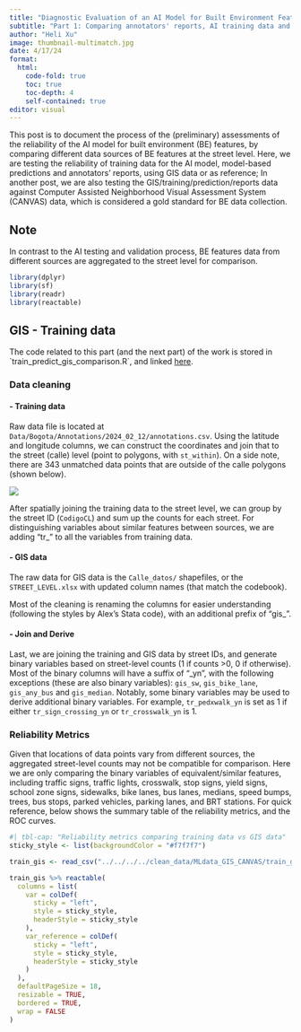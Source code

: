 ```yaml
---
title: "Diagnostic Evaluation of an AI Model for Built Environment Features"
subtitle: "Part 1: Comparing annotators' reports, AI training data and predictions with GIS data"
author: "Heli Xu"
image: thumbnail-multimatch.jpg
date: 4/17/24
format: 
  html:
    code-fold: true
    toc: true
    toc-depth: 4
    self-contained: true
editor: visual
---
```


This post is to document the process of the (preliminary) assessments of the reliability of the AI model for built environment (BE) features, by comparing different data sources of BE features at the street level. Here, we are testing the reliability of training data for the AI model, model-based predictions and annotators' reports, using GIS data or as reference; In another post, we are also testing the GIS/training/prediction/reports data against Computer Assisted Neighborhood Visual Assessment System (CANVAS) data, which is considered a gold standard for BE data collection.

::: callout-tip
## Note

In contrast to the AI testing and validation process, BE features data from different sources are aggregated to the street level for comparison.
:::

```r
library(dplyr)
library(sf)
library(readr)
library(reactable)
```

## GIS - Training data

The code related to this part (and the next part) of the work is stored in \`train_predict_gis_comparison.R\`, and linked [here](https://github.com/heli-xu/BEPIDL/blob/main/clean_data/train_predict_gis_comparison.R).

### Data cleaning

#### - Training data

Raw data file is located at `Data/Bogota/Annotations/2024_02_12/annotations.csv`. Using the latitude and longitude columns, we can construct the coordinates and join that to the street (calle) level (point to polygons, with `st_within`). On a side note, there are 343 unmatched data points that are outside of the calle polygons (shown below).

![](images/unmatched_training.jpg)

After spatially joining the training data to the street level, we can group by the street ID (`CodigoCL`) and sum up the counts for each street. For distinguishing variables about similar features between sources, we are adding "tr\_" to all the variables from training data.

#### - GIS data

The raw data for GIS data is the `Calle_datos/` shapefiles, or the `STREET_LEVEL.xlsx` with updated column names (that match the codebook).

Most of the cleaning is renaming the columns for easier understanding (following the styles by Alex's Stata code), with an additional prefix of "gis\_".

#### - Join and Derive

Last, we are joining the training and GIS data by street IDs, and generate binary variables based on street-level counts (1 if counts \>0, 0 if otherwise). Most of the binary columns will have a suffix of "\_yn", with the following exceptions (these are also binary variables): `gis_sw`, `gis_bike_lane`, `gis_any_bus` and `gis_median`. Notably, some binary variables may be used to derive additional binary variables. For example, `tr_pedxwalk_yn` is set as 1 if either `tr_sign_crossing_yn` or `tr_crosswalk_yn` is 1.

### Reliability Metrics

Given that locations of data points vary from different sources, the aggregated street-level counts may not be compatible for comparison. Here we are only comparing the binary variables of equivalent/similar features, including traffic signs, traffic lights, crosswalk, stop signs, yield signs, school zone signs, sidewalks, bike lanes, bus lanes, medians, speed bumps, trees, bus stops, parked vehicles, parking lanes, and BRT stations. For quick reference, below shows the summary table of the reliability metrics, and the ROC curves.

```r
#| tbl-cap: "Reliability metrics comparing training data vs GIS data"
sticky_style <- list(backgroundColor = "#f7f7f7")

train_gis <- read_csv("../../../../clean_data/MLdata_GIS_CANVAS/train_gis_reliability.csv")

train_gis %>% reactable(
  columns = list(
    var = colDef(
      sticky = "left",
      style = sticky_style,
      headerStyle = sticky_style
    ),
    var_reference = colDef(
      sticky = "left",
      style = sticky_style,
      headerStyle = sticky_style
    )
  ),
  defaultPageSize = 18,
  resizable = TRUE,
  bordered = TRUE,
  wrap = FALSE
)
```
